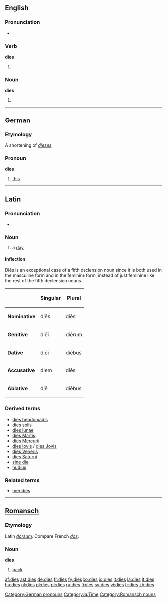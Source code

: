 ==English==

===Pronunciation===
*{{audio|en-us-dies.ogg|Audio (US)}}


===Verb===
'''dies'''

# {{third-person singular of|[[die]]}}

===Noun===
'''dies'''

# {{plural of|[[die]]}} {{italbrac|when used in the sense of a pattern}}

----

==German==

===Etymology===
A shortening of ''[[dieses]]''

===Pronoun===
'''dies'''

# [[this]]

[[Category:German pronouns]]

----

==Latin==

===Pronunciation===
*{{IPA|/ˈdiː.eːs/}}

===Noun===
{{la-noun|dīēs|diei|dīēī|m and f|fifth}}

# a [[day]]

====Inflection====
Diēs is an exceptional case of a fifth declension noun since it is both used in the masculine form and in the feminine form, instead of just feminine like the rest of the fifth declension nouns.<br/>
{{ladecl5vow}}

{| {{prettytable}}
!
!Singular
!Plural
|-
|'''Nominative'''
|diēs
|diēs
|-
|'''Genitive'''
|diēī
|diērum
|-
|'''Dative'''
|diēī
|diēbus
|-
|'''Accusative'''
|diem
|diēs
|-
|'''Ablative'''
|diē
|diēbus
|}

===Derived terms===
*[[dies hebdomadis]]
*[[dies solis]]
*[[dies lunae]]
*[[dies Martis]]
*[[dies Mercurii]]
*[[dies Iovis]] / [[dies Jovis]]
*[[dies Veneris]]
*[[dies Saturni]]
*[[sine die]]
*[[nudius]]

===Related terms===
*[[meridies]]

[[Category:la:Time]]

----

==[[Romansch]]==

===Etymology===
Latin ''[[dorsum]]''. Compare French ''[[dos]]''.

===Noun===
'''dies''' {{m}}

# [[back]]

[[Category:Romansch nouns]]

[[af:dies]]
[[ast:dies]]
[[de:dies]]
[[fr:dies]]
[[fy:dies]]
[[ko:dies]]
[[io:dies]]
[[it:dies]]
[[la:dies]]
[[lt:dies]]
[[hu:dies]]
[[nl:dies]]
[[pl:dies]]
[[pt:dies]]
[[ru:dies]]
[[fi:dies]]
[[sv:dies]]
[[vi:dies]]
[[tr:dies]]
[[zh:dies]]